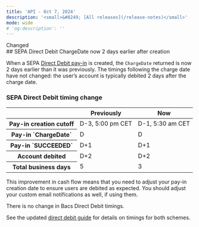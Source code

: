 ```yaml
---
title: 'API - Oct 7, 2024'  
description: '<small>&#8249; [All releases](/release-notes)</small>'  
mode: wide  
# 'og:description': ''
---
```

<div class="release-notes-page">

<div class="pill pill-orange">Changed</div>
## SEPA Direct Debit ChargeDate now 2 days earlier after creation

When a SEPA <a href="/api-reference/direct-debit-payins/create-direct-debit-payin">Direct Debit pay-in</a> is created, the `ChargeDate` returned is now 2 days earlier than it was previously. The timings following the charge date have not changed: the user’s account is typically debited 2 days after the charge date.

### SEPA Direct Debit timing change

<table>
    <thead>
        <tr>
            <th class="header" ></th>
            <th class="header" >Previously</th>
            <th class="header" >Now</th>
        </tr>
    </thead>
    <tbody>
        <tr>
            <th class="header">Pay-in creation cutoff</th>
            <td class="table-content">D-3, 5:00 pm CET</td>
            <td class="table-content">D-1, 5:30 am CET</td>
        </tr>
        <tr>
            <th class="header">Pay-in `ChargeDate`</th>
            <td class="table-content">D</td>
            <td class="table-content">D</td>
        </tr>
        <tr>
            <th class="header">Pay-in `SUCCEEDED`</th>
            <td class="table-content">D+1</td>
            <td class="table-content">D+1</td>
        </tr>
        <tr>
            <th class="header">Account debited</th>
            <td class="table-content">D+2</td>
            <td class="table-content">D+2</td>
        </tr>
        <tr>
            <th class="header">Total business days</th>
            <td class="table-content">5</td>
            <td class="table-content">3</td>
        </tr>
    </tbody>
</table> 

This improvement in cash flow means that you need to adjust your pay-in creation date to ensure users are debited as expected. You should adjust your custom email notifications as well, if using them.

There is no change in Bacs Direct Debit timings.

See the updated <a href="/guides/payment-methods/banking/direct-debit#pay-in-processing-times">direct debit guide</a> for details on timings for both schemes.

</div>